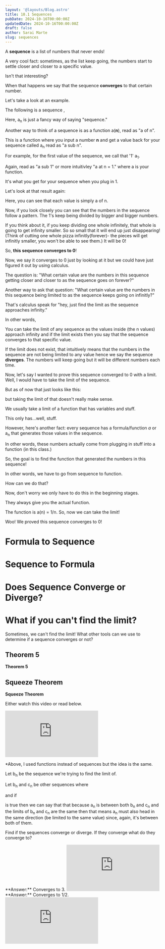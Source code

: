 ```yaml
---
layout: '@layouts/Blog.astro'
title: 10.1 Sequences
pubDate: 2024-10-16T00:00:00Z 
updatedDate: 2024-10-16T00:00:00Z 
draft: false
author: Sarai Marte
slug: sequences
---
```



A **sequence** is a list of numbers that never ends! 

A very cool fact: sometimes, as the list keep going, the numbers start to settle closer and closer to a specific value.

Isn't that interesting?

When that happens we say that the sequence **converges** to that certain number. 

Let's take a look at an example. 

The following is a sequence ,

<Latex formula = "a_n = \left\{1, \frac{1}{2}, \frac{1}{3}, \frac{1}{4}, ...\right\}" />

Here, a<sub>n</sub> is just a fancy way of saying "sequence."

Another way to think of a sequence is as a function a(**n**), read as "a of n". 

This is a function where you input a number **n**  and get a value back for your sequence called a<sub>n</sub> read as "a sub n". 

For example, for the first value of the sequence, we call that '1' a<sub>1</sub>. 

Again, read as "a sub 1" or more intuitivley "a at n = 1." where a is your function. 

It's what you get for your sequence when you plug in 1. 

Let's look at that result again:

Here, you can see that each value is simply a of n. 

<Latex formula = "a_n = \left\{ 
\begin{array}{c} 
1 \\ a_1 
\end{array}, 
\begin{array}{c} 
\frac{1}{2} \\ a_2 
\end{array}, 
\begin{array}{c} 
\frac{1}{3} \\ a_3 
\end{array}, 
\begin{array}{c} 
\frac{1}{4} \\ a_4 
\end{array}, 
\dots \right\}" />

Now, if you look closely you can see that the numbers in the sequence follow a pattern. The 1's keep being divided by bigger and bigger numbers. 

<Latex formula = "a_n = \left\{1, \frac{1}{2}, \frac{1}{3}, \frac{1}{4}, \frac{1}{5}, \frac{1}{6}, \frac{1}{7}, \frac{1}{8}, \frac{1}{9}, \frac{1}{10}, \frac{1}{11}, \frac{1}{12}, \dots \right\}" />

If you think about it, if you keep dividing one whole infinitely, that whole is going to get infinity smaller. So so small that it will end up just disappearing! (Think of cutting one whole pizza infinitly(forever)- the pieces will get infinitly smaller, you won't be able to see them.) It will be 0!

So, **this sequence converges to 0**!

Now, we say it converges to 0 just by looking at it but we could have just figured it out by using calculus.

The question is: "What certain value are the numbers in this sequence getting closer and closer to as the sequence goes on forever?"

Another way to ask that question: "What certain value are the numbers in this sequence being limited to as the sequence keeps going on infinitly?"

That's calculus speak for "hey, just find the limit as the sequence approaches infinity."

In other words,

<Latex formula = "\lim\limits_{n \to \infty} \, a_n" />

You can take the limit of any sequence as the values inside (the n values) approach infinity and if the limit exists then you say that the sequence converges to that specific value.

If the limit does not exist, that intuitively means that the numbers in the sequence are not being limited to any value hence we say the sequence **diverges**. The numbers will keep going but it will be different numbers each time. 

Now, let's say I wanted to prove this sequence converged to 0 with a limit. Well, I would have to take the limit of the sequence. 

But as of now that just looks like this: 

<Latex formula = "\lim\limits_{n \to \infty} \, \left\{1, \frac{1}{2}, \frac{1}{3}, \frac{1}{4}, ...\right\}" />

but taking the limit of that doesn't really make sense.

We usually take a limit of a function that has variables and stuff. 

This only has...well, stuff.

However, here's another fact: every sequence has a formula/function *a* or a<sub>n</sub> that generates those values in the sequence. 

In other words, these numbers actually come from plugging in stuff into a function (in this class.)

So, the goal is to find the function that generated the numbers in this sequence!

In other words, we have to go from sequence to function. 

How can we do that?

Now, don't worry we only have to do this in the beginning stages. 

They always give you the actual function. 

The function is a(n) = 1/n. So, now we can take the limit!

<Latex formula = "\lim\limits_{n \to \infty} \, a_n = \frac{1}{n} = \frac{1}{\infty} = 0" />

Woo! We proved this sequence converges to 0!

# Formula to Sequence 

# Sequence to Formula 

# Does Sequence Converge or Diverge?


# What if you can't find the limit?

Sometimes, we can't find the limit! What other tools can we use to determine if a sequence converges or not?

## Theorem 5

<RuleBox>
<p><b>Theorem 5</b></p>

<Latex formula="
\begin{aligned}
&\text{(a)} \quad \lim\limits_{n \to \infty} \frac{\ln n}{n} = 0, \\
&\text{(b)} \quad \lim\limits_{n \to \infty} \sqrt[n]{n} = 1, \\
&\text{(c)} \quad \lim\limits_{n \to \infty} x^{1/n} = 1 \quad \text{if } x > 0, \\
&\text{(d)} \quad \lim\limits_{n \to \infty} x^n = 0 \quad \text{if } |x| < 1, \\
&\text{(e)} \quad \lim\limits_{n \to \infty} \left( 1 + \frac{x}{n} \right)^n = e^x, \\
&\text{(f)} \quad \lim\limits_{n \to \infty} \frac{x^n}{n!} = 0.
\end{aligned}
"/>
</RuleBox>

## Squeeze Theorem 

<RuleBox>

<p><b>Squeeze Theorem</b></p>

Either watch this video or read below. 

<iframe  src="https://www.youtube.com/embed/AI_AGJT9_1c?si=XGbt-BmYNh8tOyGy" title="YouTube video player" frameborder="0" allow="accelerometer; autoplay; clipboard-write; encrypted-media; gyroscope; picture-in-picture; web-share" referrerpolicy="strict-origin-when-cross-origin" allowfullscreen></iframe>

*Above, I used functions instead of sequences but the idea is the same. 

Let b<sub>n</sub> be the sequence we're trying to find the limit of. 

Let b<sub>n</sub> and c<sub>n</sub> be other sequences where

<Latex formula="b_n \leq a_n \leq c_n" />

and if

<Latex formula="\lim\limits_{n \to \infty} b_n = \lim\limits_{n \to \infty} c_n = L" />

is true then we can say that that because a<sub>n</sub> is between both b<sub>n</sub> and c<sub>n</sub> and the limits of b<sub>n</sub> and c<sub>n</sub> are the same then that means a<sub>n</sub> must also head in the same direction (be limited to the same value) since, again, it's between both of them. 

</RuleBox>

Find if the sequences converge or diverge. If they converge what do they converge to?

<Problem n = "1" >
<Latex formula="a_n = \frac{3n + 4(-1)^n}{n}" />
</Problem>
<Solution>
**Answer:** Converges to 3.
<iframe src="https://www.youtube.com/embed/sRDykP2HuDI?si=Vj2y0Apehys2V2_F" title="YouTube video player" frameborder="0" allow="accelerometer; autoplay; clipboard-write; encrypted-media; gyroscope; picture-in-picture; web-share" referrerpolicy="strict-origin-when-cross-origin" allowfullscreen></iframe>
</Solution>

<Problem n = "2" >

<Latex formula="a_n = \frac{n + \sin(n)}{2n + 1}" />

</Problem>

<Solution>
**Answer:** Converges to 1/2. 
<iframe src="https://www.youtube.com/embed/FcSfyjJVziI?si=F5ixs0P-9r_ytZNB" title="YouTube video player" frameborder="0" allow="accelerometer; autoplay; clipboard-write; encrypted-media; gyroscope; picture-in-picture; web-share" referrerpolicy="strict-origin-when-cross-origin" allowfullscreen></iframe>
</Solution>


